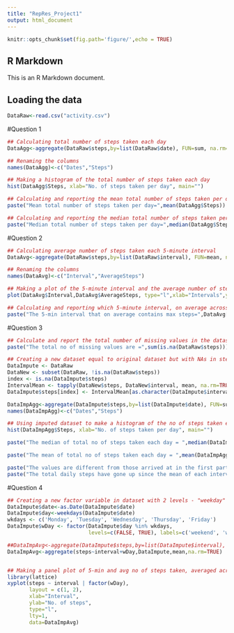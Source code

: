 ```yaml
---
title: "RepRes_Project1"
output: html_document
---
```


```r
knitr::opts_chunk$set(fig.path='figure/',echo = TRUE)
```

## R Markdown

This is an R Markdown document.

## Loading the data
```r
DataRaw<-read.csv("activity.csv")
```

#Question 1
```r
## Calculating total number of steps taken each day
DataAgg<-aggregate(DataRaw$steps,by=list(DataRaw$date), FUN=sum, na.rm=TRUE)

## Renaming the columns
names(DataAgg)<-c("Dates","Steps")

## Making a histogram of the total number of steps taken each day
hist(DataAgg$Steps, xlab="No. of steps taken per day", main="")

## Calculating and reporting the mean total number of steps taken per day
paste("Mean total number of steps taken per day=",mean(DataAgg$Steps))

## Calculating and reporting the median total number of steps taken per day
paste("Median total number of steps taken per day=",median(DataAgg$Steps))
```

#Question 2
```r
## Calculating average number of steps taken each 5-minute interval
DataAvg<-aggregate(DataRaw$steps,by=list(DataRaw$interval), FUN=mean, na.rm=TRUE)

## Renaming the columns
names(DataAvg)<-c("Interval","AverageSteps")

## Making a plot of the 5-minute interval and the average number of steps taken, averaged across all days
plot(DataAvg$Interval,DataAvg$AverageSteps, type="l",xlab="Intervals",ylab="Average no. of steps")

## Calculating and reporting which 5-minute interval, on average across all days, contains the maximum number of steps
paste("The 5-min interval that on average contains max steps=",DataAvg[which.max(DataAvg$AverageSteps),]$Interval)
```

#Question 3
```r
## Calculate and report the total number of missing values in the dataset
paste("The total no of missing values are =",sum(is.na(DataRaw$steps)))

## Creating a new dataset equal to original dataset but with NAs in steps replaced by mean no of steps for that interval
DataImpute <- DataRaw
DataNew <- subset(DataRaw, !is.na(DataRaw$steps))
index <- is.na(DataImpute$steps)
IntervalMean <- tapply(DataNew$steps, DataNew$interval, mean, na.rm=TRUE, simplify=T)
DataImpute$steps[index] <- IntervalMean[as.character(DataImpute$interval[index])]

DataImpAgg<-aggregate(DataImpute$steps,by=list(DataImpute$date), FUN=sum, na.rm=TRUE)
names(DataImpAgg)<-c("Dates","Steps")

## Using imputed dataset to make a histogram of the no of steps taken each day
hist(DataImpAgg$Steps, xlab="No. of steps taken per day", main="")

paste("The median of total no of steps taken each day = ",median(DataImpAgg$Steps))

paste("The mean of total no of steps taken each day = ",mean(DataImpAgg$Steps))

paste("The values are different from those arrived at in the first part since the first part ignored NA values")
paste("The total daily steps have gone up since the mean of each interval across days has been used in place of NAs")
```

#Question 4
```r
## Creating a new factor variable in dataset with 2 levels - "weekday" and "weekend"
DataImpute$date<-as.Date(DataImpute$date)
DataImpute$day<-weekdays(DataImpute$date)
wkdays <- c('Monday', 'Tuesday', 'Wednesday', 'Thursday', 'Friday')
DataImpute$wDay <- factor(DataImpute$day %in% wkdays,
                          levels=c(FALSE, TRUE), labels=c('weekend', 'weekday'))

##DataImpAvg<-aggregate(DataImpute$steps,by=list(DataImpute$interval), FUN=mean, na.rm=TRUE)
DataImpAvg<-aggregate(steps~interval+wDay,DataImpute,mean,na.rm=TRUE)


## Making a panel plot of 5-min and avg no of steps taken, averaged across weekdays & weekends
library(lattice)
xyplot(steps ~ interval | factor(wDay),
       layout = c(1, 2),
       xlab="Interval",
       ylab="No. of steps",
       type="l",
       lty=1,
       data=DataImpAvg)
```
